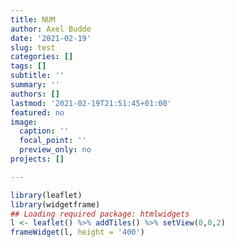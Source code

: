 ```yaml
---
title: NUM
author: Axel Budde
date: '2021-02-19'
slug: test
categories: []
tags: []
subtitle: ''
summary: ''
authors: []
lastmod: '2021-02-19T21:51:45+01:00'
featured: no
image:
  caption: ''
  focal_point: ''
  preview_only: no
projects: []

---
```





```r
library(leaflet)
library(widgetframe)
## Loading required package: htmlwidgets
l <- leaflet() %>% addTiles() %>% setView(0,0,2)
frameWidget(l, height = '400')
```
